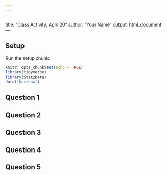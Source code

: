 ```yaml
---
---
---
```

title: "Class Activity, April 20"
author: "Your Name"
output: html_document
---

## Setup

Run the setup chunk:

```r
knitr::opts_chunk$set(echo = TRUE)
library(tidyverse)
library(Stat2Data)
data("Kershaw")
```

## Question 1


## Question 2


## Question 3


## Question 4



## Question 5

